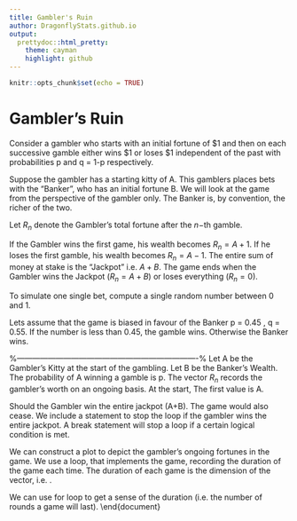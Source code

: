 ```yaml
---
title: Gambler's Ruin
author: DragonflyStats.github.io
output:
  prettydoc::html_pretty:
    theme: cayman
    highlight: github
---
```


```r
knitr::opts_chunk$set(echo = TRUE)
```

Gambler's Ruin
======================================

Consider a gambler who starts with an initial fortune of \$1 and then on each successive gamble
either wins \$1 or loses \$1 independent of the past with probabilities p and q = 1-p respectively.

Suppose the gambler has a starting kitty of A.
This gamblers places bets with the “Banker”, who has an initial fortune B. We will look at the game from the perspective of the gambler only.
The Banker is, by convention, the richer of the two.

\begin{itemize}
\item Probability of successful gamble for gambler : p
\item Probability of unsuccessful gamble for gambler : q 	(where q =  1 - p )
\item Ratio of success probability to failure success:	$s = p / q$
\item Conventionally the game is biased in favour of the Banker (i.e. $q>p$ and $s<1$)
\end{itemize}

Let $R_n$ denote the Gambler’s total fortune after the $n-$th gamble.

If the Gambler wins the first game, his wealth becomes $R_n =A+1$.
If he loses the first gamble, his wealth becomes $R_n = A-1$.
The entire sum of money at stake is the “Jackpot” i.e.   $A+B$.
The game ends when the Gambler wins the Jackpot ($R_n = A+B$) or loses everything ($R_n = 0$).


\subsection{Simulation a Single Gamble}


To simulate one single bet, compute a single random number between 0 and 1.
\begin{framed}
\begin{verbatim}
runif(1)
\end{verbatim}
\end{framed}

Lets assume that the game is biased in favour of the Banker
p = 0.45 , q = 0.55.
If the number is less than 0.45, the gamble wins. Otherwise the Banker wins.

\begin{verbatim}
> runif(1)
[1] 0.1251274
>#Gambler Loses
>
> runif(1)
[1] 0.754075
>#Gambler wins
>
> runif(1)
[1] 0.2132148
>#Gambler Loses
>
> runif(1)
[1] 0.8306269
\end{verbatim}

%----------------------------------------------------------------------%
\newpage
Let A be the Gambler's Kitty at the start of the gambling.
Let B be the Banker's Wealth.
The probability of A winning a gamble is p.
The vector $R_n$ records the gambler's worth on an ongoing basis. At the start, The first value is A.
\begin{framed}
\begin{verbatim}

A=20;B=100;p=0.47
Rn=c(A)

probval = runif(1)

if (probval < p)
 {
 A = A+1; B =B-1
 }else{A=A-1;B=B+1}

#Save the values from each bet
Rn=c(Rn,A)
\end{verbatim}
\end{framed}
\newpage
Should the Gambler win the entire jackpot (A+B). The game would also cease. We include a \textbf{\texttt{break}} statement to stop the loop if the gambler wins the entire jackpot. A break statement will stop a loop if a certain logical condition is met.

\begin{framed}
\begin{verbatim}
A=20;B=100;p=0.47
Rn=c(A)
Total=A+B

while(A>0)
  {
  UnifVal=runif(1)

  if(UnifVal <= p)
     {
     A = A+1; B =B-1
     }else{A=A-1;B=B+1}
  Rn=c(Rn,A)
  if(A==Total){break}
  }
\end{verbatim}
\end{framed}
We can construct a plot to depict the gambler's ongoing fortunes in the game. We use a \texttt{for} loop, that implements the game, recording the duration of the game each time. The duration of each game is the dimension of the \texttt{Rn} vector, i.e. \texttt{length(Rn)}.


\begin{framed}
\begin{verbatim}
A.ini=20;B=100;p=0.47
M=1000
RnDist=numeric()
Total=A+B

for (i in 1:M)
    {
    Rn=numeric()
    Rn[1]=A
    A=A.ini
    while(A>0)
        {
       
        UnifVal=runif(1)

        if(UnifVal <= p)
            {
            A = A+1; B =B-1
            }else{A=A-1;B=B+1}
        Rn=c(Rn,A)
        if(A==Total){break}
        }
    RnDist=c(RnDist,length(Rn))
    }
    

\end{verbatim}
\end{framed}
\subsection{Distribution of Durations}
We can use for loop to get a sense of the duration (i.e. the number of rounds a game will last).
\newpage
\end{document}

